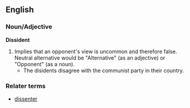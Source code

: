 ==English==
===Noun/Adjective===
'''Dissident'''
#Implies that an opponent's view is uncommon and therefore false. Neutral alternative would be "Alternative" (as an adjective) or "Opponent" (as a noun).
#* The disidents disagree with the communist party in their country.
===Relater terms===
*[[dissenter]]
